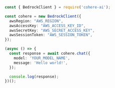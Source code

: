 ```typescript TYPESCRIPT
const { BedrockClient } = require('cohere-ai');

const cohere = new BedrockClient({
  awsRegion: "AWS_REGION",
  awsAccessKey: "AWS_ACCESS_KEY_ID",
  awsSecretKey: "AWS_SECRET_ACCESS_KEY",
  awsSessionToken: "AWS_SESSION_TOKEN",
});

(async () => {
  const response = await cohere.chat({
    model: 'YOUR_MODEL_NAME',
    message: 'Hello world!',
  });

  console.log(response);
})();
```
